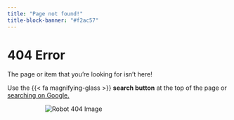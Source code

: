 ```yaml
---
title: "Page not found!"
title-block-banner: "#f2ac57"
---
```


<style>
  .centered-image {
    display: block;
    margin: 0 auto;
    max-width: 66%;
  }
</style>

# 404 Error

The page or item that you’re looking for isn’t here! 

Use the {{< fa magnifying-glass >}} **search button** at the top of the page or <a href="https://www.google.com/search?q=site%3Ajpmonteagudo.com" target="_blank">searching on Google.</a>

<img src="files/cards/robot_404nb.png" alt="Robot 404 Image" class="centered-image">